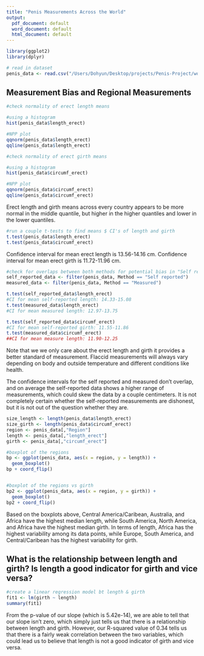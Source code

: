 ```yaml
---
title: "Penis Measurements Across the World"
output:
  pdf_document: default
  word_document: default
  html_document: default
---
```


```r
library(ggplot2)
library(dplyr)
```

```r
# read in dataset
penis_data <- read.csv("/Users/Dohyun/Desktop/projects/Penis-Project/world_penis_dataset/penis.csv")
```

## Measurement Bias and Regional Measurements

```r
#check normality of erect length means

#using a histogram
hist(penis_data$length_erect)

#NPP plot
qqnorm(penis_data$length_erect)
qqline(penis_data$length_erect)
```

```r
#check normality of erect girth means

#using a histogram
hist(penis_data$circumf_erect)

#NPP plot
qqnorm(penis_data$circumf_erect)
qqline(penis_data$circumf_erect)
```

Erect length and girth means across every country appears to be more normal in the middle quantile, but higher in the higher quantiles and lower in the lower quantiles.

```r
#run a couple t-tests to find means $ CI's of length and girth
t.test(penis_data$length_erect)
t.test(penis_data$circumf_erect)
```

Confidence interval for mean erect length is 13.56-14.16 cm.
Confidence interval for mean erect girth is 11.72-11.96 cm.

```r
#check for overlaps between both methods for potential bias in "Self reported" group
self_reported_data <- filter(penis_data, Method == "Self reported")
measured_data <- filter(penis_data, Method == "Measured")

t.test(self_reported_data$length_erect)
#CI for mean self-reported length: 14.33-15.08
t.test(measured_data$length_erect)
#CI for mean measured length: 12.97-13.75

t.test(self_reported_data$circumf_erect)
#CI for mean self-reported girth: 11.55-11.86
t.test(measured_data$circumf_erect)
##CI for mean measure length: 11.90-12.25
```

Note that we we only care about the erect length and girth it provides a better standard of measurement. Flaccid measurements will always vary depending on body and outside temperature and different conditions like health.

The confidence intervals for the self reported and measured don't overlap, and on average the self-reported data shows a higher range of measurements, which could skew the data by a couple centimeters. It is not completely certain whether the self-reported measurements are dishonest, but it is not out of the question whether they are.

```r
size_length <- length(penis_data$length_erect)
size_girth <- length(penis_data$circumf_erect)
region <- penis_data[,"Region"]
length <- penis_data[,"length_erect"]
girth <- penis_data[,"circumf_erect"]

#boxplot of the regions
bp <- ggplot(penis_data, aes(x = region, y = length)) +
  geom_boxplot()
bp + coord_flip()


#boxplot of the regions vs girth
bp2 <- ggplot(penis_data, aes(x = region, y = girth)) +
  geom_boxplot()
bp2 + coord_flip()
```

Based on the boxplots above, Central America/Caribean, Australia, and Africa have the highest median length, while South America, North America, and Africa have the highest median girth. In terms of length, Africa has the highest variability among its data points, while Europe, South America, and Central/Caribean has the highest variability for girth.

## What is the relationship between length and girth? Is length a good indicator for girth and vice versa?

```r
#create a linear regression model bt length & girth
fit1 <- lm(girth ~ length)
summary(fit1)
```

From the p-value of our slope (which is 5.42e-14), we are able to tell that our slope isn't zero, which simply just tells us that there is a relationship between length and girth. However, our R-squared value of 0.34 tells us that there is a fairly weak correlation between the two variables, which could lead us to believe that length is not a good indicator of girth and vice versa.

